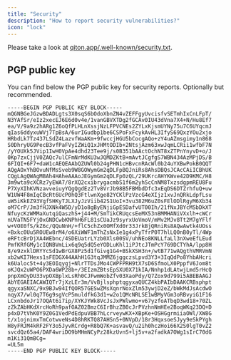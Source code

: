 ```yaml
---
title: "Security"
description: "How to report security vulnerabilities?"
icon: "lock"
---
```


Please take a look at [qiton.app/.well-known/security.txt](https://qiton.app/.well-known/security.txt).

## PGP public key

You can find below the PGP public key for security reports. Optionally but recommended.
```
-----BEGIN PGP PUBLIC KEY BLOCK-----
mQGNBGeJGzwBDADLgts3X0sqS6bOdoXbnZN4vZEFFgyUvcisfvSETmhIxCnLFpT/
N3YAfSr/eIz2xecEJ6E6d0v4e/1vanGBVXTDg2fGCAv0IU43dVna7X4+N/Hu8Ef7
ea/V/9a9z2hARg1Z6oQfPLHLnXssjNzLFPVCNEs2ZYLxKjsmUYNy75u7C6UYqcmJ
qIas6ddyxuWVj7TpBsA/6urIGudbp1be6CSPoFxFcykAvHL3IfyS69QxzYOu2xjo
HRbdLk7Tz437LSdZ4LazvfWaAKm+9fwccjHGU5bCocgAQo+zY4uAZmsgimy1n868
S0DhryUG9PecB3vfPaFVyIZWiQ1xJHMtODIb+2NtsjAzm63xwJqmLCRii1wfbF7N
/yYOUXk5JVip1IwH0VpAe4dhd23Tee9j/s0B351bAActOchNT8xZTPnYnyvD+o/J
0Kp7zxCjjV0ZAQc7ulCFmNrMdKU3wJQMDZKtB+mAvtJCgfgS7WBN434AzMPjDS/B
6FIQI+6F7+daW1cAEQEAAbQZUWl0b24gPHN1cHBvcnRAcWl0b24uYXBwPokB0QQT
AQgAOxYhBOvuNfMsSveb9W8GOWymGm2qDLFpBQJniRs8AhsDBQsJCAcCAiICBhUK
CQgLAgQWAgMBAh4HAheAAAoJEGymGm2qDLFp0zQL/29UKrcAHYKWve42D9KMC/H8
3m9wta9cXCRz7yEWA7/8rXQ2cxibrygacmbS1f6m2yhScCnNM8TxzsdgpmREU8Fu
P7XyXIhKVNzavveiuyYQgQgdEz2Tv8VrJb98B5FBMbdDfc3xEqDS6DTZrhfuQ+uw
W1UW4F8mIqCBcRt6UcP0hQ3FtlwnXge82YCKlPzVzcG4eXIjz1xvJnQRkLdpfLsu
uW5iKkEZ93VgfSHKyTJLXJyJzViib42S1UoI+3vu382M6uZ0sFElODlRgyM6Xb34
oM7CrP/Jm3fHJXNk4W5D/yD1o8gByENjiGpESDafvUT00Ih/21fNxJBYcMSbDkXT
NfuycKzWMMaXutqiQaszhS+j44+M/SmTikCRUqcsEeMX53n8MMHANiVXxlh+cWCr
nUVaTN5FYjOxGNDCwbKNPhH6FL81sCUaJz9syrxUoVmoV/mMv2MJv8Tt2M7gYFlf
w+VOE0fS/kZ6c/QQuNnH/+flC5chZx0OMfXd0r33JrkBjQRniRs8AQwAwtk4UOss
+Bxkc0Uu5ROUEw8rM4/o6XiWWF1mThZsNxIe1g4xPyTfrP0T7hlLQ0nB0yTl/4Wp
eRFtcBrDjXA4WEbnc/4SDEUatrLYzb0Xls00SV/uhNEo8KNLLfaLl3nXweEfLEud
PmfKRfGMy1cIQNBVmLix6q9q5dQ5eYODLuKhl1iPJtcJTmPcY769DCTYhA/lpp8H
8/e9zxklDRYYcSd1wBrGX8Pz5d1fGivg1G4+BSkXSH3n+/wtB771wAQgthVMRVmN
xb2wKI7Hexs1sFEDGX44AAhH1G3tqJMMZ6jggczsLpvd3Y3+3IqQdPo8YhbAHcri
k6Ualoc5t+4y3EOIqygj+NlrTTDsJMo4CWPFPRH9tX7sD6SfmoLX0PppfV6Jom8t
oKJQx2uWPO6PXDa6WP28b+/3EIzmZBtsEpSXU0X71kIA/Nnhp1dLAtwjLmd5rHcQ
pnpXmOyDU33vpOXBplxLsRh0CJFwmWobZfv03XaoPdy/Q7Zox9d799i5ABEBAAGJ
AbYEGAEIACAWIQTr7jXzLEr3m/VvBjlsphptqgyxaQUCZ4kbPAIbDAAKCRBsphpt
qgyxaSNXC/9x9BJw94IfQOR57GESwZMsXqnrNoxZlm53ywjD2eZ/bWkMdJsAcdwO
nqyX7/wl0q7T6g9sgVcP5muldfkG3d1+w2o1QMcNRLSE1wBMyVGm3oRBvyiG1F16
LCxnbdoJr17OQAt6i7ip/XYKJYWk8VcJsJxPWlwmo+v67yzfoATbqD3wd18+70ZL
zZkZAbHKdXrcHoRh9pafOAZ02BmzC6IrBhzZB0cJrPVzhnNmHEe2BoqWKq23DQ+D
p4xD7tVhK0Y9Z0G1VedPdEdpuVBB7hLcrveywKX+XBpKe+OSHGgrmiiaOWl/XW8G
t/x1ojnimxTmCotwveNs4D8hRKTQ87AHSn5+0NVpD/18r3HqxsoeSJyy9eSkPYgh
H8yFRJM4kRF2FY3o5JyvRCrdg+R8bQ7K+asvavQ/u2ih0hczHoi66X2S0lgT0vZ2
svcdQz65a4/DAF4wriDO9bMHmNCyPz28kzUvnS+lj5v+a2fadkA7OWg1sIrC70dG
m1Ki31QmBCg=
=UL5m
-----END PGP PUBLIC KEY BLOCK-----
```
